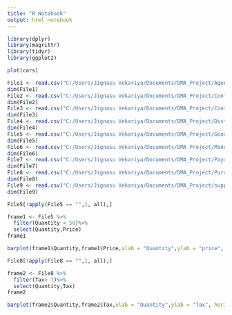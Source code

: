 ---
title: "R Notebook"
output: html_notebook
---
```{r}
library(dplyr)
library(magrittr)
library(tidyr)
library(ggplot2)
```


```{r}
plot(cars)
```

```{r}
File1 <- read.csv("C:/Users/Jignasu Vekariya/Documents/DMA_Project/Agents.csv", na.strings = "")
dim(File1)
File2 <- read.csv("C:/Users/Jignasu Vekariya/Documents/DMA_Project/Container.csv", na.strings = "")
dim(File2)
File3 <- read.csv("C:/Users/Jignasu Vekariya/Documents/DMA_Project/Contract.csv", na.strings = "")
dim(File3)
File4 <- read.csv("C:/Users/Jignasu Vekariya/Documents/DMA_Project/Distributor.csv", na.strings = "")
dim(File4)
File5 <- read.csv("C:/Users/Jignasu Vekariya/Documents/DMA_Project/Goods.csv", na.strings = "")
dim(File5)
File6 <- read.csv("C:/Users/Jignasu Vekariya/Documents/DMA_Project/Manufacturer.csv", na.strings = "")
dim(File6)
File7 <- read.csv("C:/Users/Jignasu Vekariya/Documents/DMA_Project/Payment.csv", na.strings = "")
dim(File7)
File8 <- read.csv("C:/Users/Jignasu Vekariya/Documents/DMA_Project/Purchase Goods.csv", na.strings = "")
dim(File8)
File9 <- read.csv("C:/Users/Jignasu Vekariya/Documents/DMA_Project/supply from.csv", na.strings = "")
dim(File9)
```


```{r}
File5[!apply(File5 == "",1, all),]

```

```{r}
frame1 <- File5 %>%  
  filter(Quantity < 50)%>%
  select(Quantity,Price)
frame1

```


```{r}
barplot(frame1$Quantity,frame1$Price,xlab = "Quantity",ylab = "price", horiz = FALSE)
```

```{r}
File8[!apply(File8 == "",1, all),]
```

```{r}
frame2 <- File8 %>%  
  filter(Tax> 7)%>%
  select(Quantity,Tax)
frame2
```

```{r}
barplot(frame2$Quantity,frame2$Tax,xlab = "Quantity",ylab = "Tax", horiz = FALSE)

```
